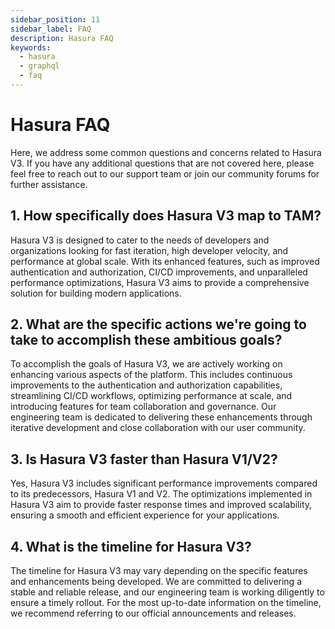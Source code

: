 ```yaml
---
sidebar_position: 11
sidebar_label: FAQ
description: Hasura FAQ
keywords:
  - hasura
  - graphql
  - faq
---
```


# Hasura FAQ

Here, we address some common questions and concerns related to Hasura V3. If you have any additional questions that are
not covered here, please feel free to reach out to our support team or join our community forums for further assistance.

## 1. How specifically does Hasura V3 map to TAM?
Hasura V3 is designed to cater to the needs of developers and organizations looking for fast iteration, high developer
velocity, and performance at global scale. With its enhanced features, such as improved authentication and
authorization, CI/CD improvements, and unparalleled performance optimizations, Hasura V3 aims to provide a comprehensive
solution for building modern applications.

## 2. What are the specific actions we're going to take to accomplish these ambitious goals?
To accomplish the goals of Hasura V3, we are actively working on enhancing various aspects of the platform. This
includes continuous improvements to the authentication and authorization capabilities, streamlining CI/CD workflows,
optimizing performance at scale, and introducing features for team collaboration and governance. Our engineering team
is dedicated to delivering these enhancements through iterative development and close collaboration with our user
community.

## 3. Is Hasura V3 faster than Hasura V1/V2?
Yes, Hasura V3 includes significant performance improvements compared to its predecessors, Hasura V1 and V2. The
optimizations implemented in Hasura V3 aim to provide faster response times and improved scalability, ensuring a smooth
and efficient experience for your applications.

## 4. What is the timeline for Hasura V3?
The timeline for Hasura V3 may vary depending on the specific features and enhancements being developed. We are
committed to delivering a stable and reliable release, and our engineering team is working diligently to ensure a
timely rollout. For the most up-to-date information on the timeline, we recommend referring to our official
announcements and releases.